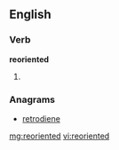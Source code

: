 ==English==
===Verb===
'''reoriented'''
#{{past of|[[reorient]]}}

===Anagrams===
* [[retrodiene#English|retrodiene]]

[[mg:reoriented]]
[[vi:reoriented]]